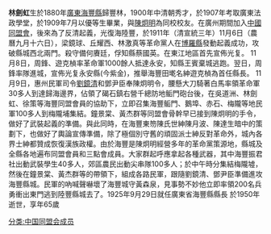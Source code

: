 {{Unreferenced|time=2014-05-04T08:34:42+00:00}}

'''林劍虹'''生於1880年[[廣東|廣東]][[海豐縣|海豐縣]]歸豐林，1900年中清朝秀才，於1907年考取廣東法政學堂，於1909年7月以優等生畢業，與[[陳炯明|陳炯明]]為同校校友。在廣州期間加入[[中國同盟會|中國同盟會]]，後來為了反清起義，光復海陸豐，於1911年（清宣統三年）11月6日（農曆九月十六日），梁鏡球、丘耀西、林激真等革命黨人在[[博羅縣|博羅縣]]發動起義成功，攻破縣城西北兩門。殺守備何賡廷，俘知縣蔡國英。在東江地區首先宣佈光复。 11月8日，周鋒、遊克楨率革命軍1000餘人抵達永安，知縣王賓棄城逃跑。翌日，周鋒率隊進城，宣佈光复永安縣(今紫金)，推舉海豐田墘名紳遊克楨為首任縣長。 11月9日，惠州民軍司令[[劉鏡清|劉鏡清]]和鄧尹臣奉陳炯明令，腰懸大刀騎著白馬率領革命軍30多人到達歸海邊界，佔領了碣石鎮右營千總防地鲘門砲台後，在吳道洲、林劍虹、徐策等海豐同盟會員的協助下，立即召集海豐鲘門、鵝埠、赤石、梅隴等地民軍100多人到梅隴埔集結。鐘景棠、黃杰群等同盟會骨幹早已接到陳炯明的手令，做好了武裝起義的準備。與此同時，在海豐東笏陳氏世紳陳月波、陳達生暗中的策劃下，也做好了輿論宣傳準備，除了極個別守舊的頑固派士紳反對革命外，城內各界士紳都贊成恢復漢族政權。由於海豐是陳炯明經營多年的革命黨策源地，縣城及全縣各地遍布同盟會員和三點會成員。大家群起呼應拿起各種武器，其中海豐振君社出動武裝學生40多人，郊區農民出動尖串隊100多人；於中午時分集結梅隴墟，然後在鐘景棠、黃杰群等的帶領下，組成各路民軍，跟隨劉鏡清、鄧尹臣準備進攻海豐縣城。民軍的吶喊聲嚇壞了海豐城守黃森泉，見事勢不妙他立即率領200名兵勇衝出東門逃到陸豐縣城去了。1925年9月29日就任廣東省海豐縣縣長 於1950年逝世，享年65歲

[[分类:中国同盟会成员|分类:中国同盟会成员]]